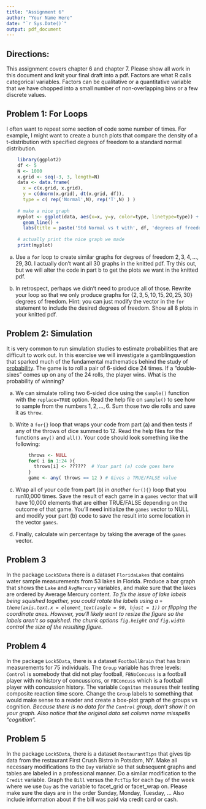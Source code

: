 ```yaml
---
title: "Assignment 6"
author: "Your Name Here"
date: "`r Sys.Date()`"
output: pdf_document
---
```




## Directions:
This assignment covers chapter 6 and  chapter 7.  Please show all work in this document and knit your final draft into a pdf.  Factors are what R calls categorical variables.  Factors can be qualitative or a quantitative variable that we have chopped into a small number of non-overlapping bins or a few discrete values.

## Problem 1: For Loops

I often want to repeat some section of code some number of times. For example, I might want to create a bunch plots that compare the density of a t-distribution with specified degrees of freedom to a standard normal distribution. 
    
```r
    library(ggplot2)
    df <- 5
    N <- 1000
    x.grid <- seq(-3, 3, length=N)
    data <- data.frame( 
      x = c(x.grid, x.grid),
      y = c(dnorm(x.grid), dt(x.grid, df)),
      type = c( rep('Normal',N), rep('T',N) ) )
    
    # make a nice graph
    myplot <- ggplot(data, aes(x=x, y=y, color=type, linetype=type)) +
      geom_line() +
      labs(title = paste('Std Normal vs t with', df, 'degrees of freedom'))
    
    # actually print the nice graph we made
    print(myplot) 
```
    
a. Use a `for` loop to create similar graphs for degrees of freedom $2,3,4,\dots,29,30$.  I actually don't want all 30 graphs in the knitted pdf. Try this out, but we will alter the code in part b to get the plots we want in the knitted pdf. 
    
b. In retrospect, perhaps we didn't need to produce all of those. Rewrite your loop so that we only produce graphs for $\left\{ 2,3,5,10,15,20,25,30\right\}$ degrees of freedom. Hint: you can just modify the vector in the `for` statement to include the desired degrees of freedom. Show all 8 plots in your knitted pdf.

## Problem 2: Simulation

It is very common to run simulation studies to estimate probabilities that are difficult to work out. In this exercise we will investigate a gamblingquestion that sparked much of the fundamental mathematics behind the study of [probability](http://homepages.wmich.edu/~mackey/Teaching/145/probHist.html).
The game is to roll a pair of 6-sided dice 24 times. If a "double-sixes" comes
up on any of the 24 rolls, the player wins. What is the probability of winning?
    
a. We can simulate rolling two 6-sided dice using the `sample()` function with the `replace=TRUE` option. Read the help file on `sample()` to see how to sample from the numbers $1,2,\dots,6$. Sum those two die rolls and save it as `throw`.

b. Write a `for{}` loop that wraps your code from part (a) and then tests if any of the throws of dice summed to 12. Read the help files for the functions `any()` and `all()`. Your code should look something like the following:

```r
        throws <- NULL
        for( i in 1:24 ){
          throws[i] <- ??????  # Your part (a) code goes here
        }
        game <- any( throws == 12 ) # Gives a TRUE/FALSE value
```

c. Wrap all of your code from part (b) in *another* `for(){}` loop that you run10,000 times. Save the result of each game in a `games` vector that will have 10,000 elements that are either TRUE/FALSE depending on the outcome of that game. You'll need initialize the `games` vector to NULL and modify your part (b) code to save the result into some location in the vector `games`.

d. Finally, calculate win percentage by taking the average of the `games` vector.

## Problem 3

In the package `Lock5Data` there is a dataset `FloridaLakes` that contains water sample measurements from 53 lakes in Florida. Produce a bar graph that shows the `Lake` and `AvgMercury` variables, and make sure that the lakes are ordered by Average Mercury content. _To fix the issue of lake labels being squished together, you could rotate the labels using a `+ theme(axis.text.x = element_text(angle = 90, hjust = 1))` or flipping the coordinate axes. However, you'll likely want to resize the figure so the labels aren't so squished. the chunk options `fig.height` and `fig.width` control the size of the resulting figure._


## Problem 4

In the package `Lock5Data`, there is a dataset `FootballBrain` that has brain measurements for 75 individuals. The `Group` variable has three levels: `Control` is somebody that did not play football, `FBNoConcuss` is a football player with no history of concussions, or `FBConcuss` which is a football player with concussion history. The variable `Cogniton` measures their testing composite reaction time score. Change the `Group` labels to something that would make sense to a reader and create a box-plot graph of the groups vs cognition. *Because there is no data for the `Control` group, don't show it on your graph. Also notice that the original data set column name misspells "cognition".*

## Problem 5

In the package `Lock5Data`, there is a dataset `RestaurantTips` that gives tip data from the restaurant First Crush Bistro in Potsdam, NY. Make all necessary modifications to the `Day` variable so that subsequent graphs and tables are labeled in a professional manner. Do a similar modification to the `Credit` variable. Graph the `Bill` versus the `PctTip` for each `Day` of the week where we use `Day` as the variable to facet_grid or facet_wrap on.  Please make sure the days are in the order Sunday, Monday, Tuesday, ... Also include information about if the bill was paid via credit card or cash.




